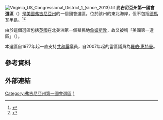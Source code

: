 {{noteTA
|G1=USStates
}}
[[File:Virginia_US_Congressional_District_1_(since_2013).tif|thumb]]
'''弗吉尼亞州第一國會選區'''（{{lang-en|Virginia's first congressional district}}）是[[美國|美國]][[弗吉尼亞州|弗吉尼亞州]]的一個國會選區，位於該州的東北海岸，但不包括[[德馬瓦半島|德馬瓦半島]]。<ref>{{cite web| title = Expressing Sorrow of the House at the Death of the Honorable Herbert H. Bateman, Member of Congress from the Commonwealth of Virginia| work = Congressional Record| publisher = Government Printing Office| date = September 12, 2000| url = http://thomas.loc.gov/cgi-bin/query/F?r106:2:./temp/~r106RIEL06:e0:| access-date = December 22, 2012}}{{Dead link|date=August 2021 |bot=InternetArchiveBot |fix-attempted=yes }}</ref><ref>{{cite web|url=https://www.census.gov/mycd/?st=51&cd=01|title=My Congressional District|first=Center for New Media & Promotion (CNMP), US Census|last=Bureau|website=www.census.gov|access-date=April 7, 2018|archive-date=2021-06-29|archive-url=https://web.archive.org/web/20210629111013/https://www.census.gov/mycd/?st=51&cd=01|dead-url=no}}</ref>

由於這個選區包括[[英國|英國]]在北美洲第一個殖民地[[詹姆斯鎮_(維吉尼亞州)|詹姆斯敦]]，故又被稱「美國第一選區」（{{lang|en|America's First District}}）。

本選區自1977年起一直支持[[共和黨_(美國)|共和黨]]議員，自2007年起的當區議員為[[羅伯·惠特曼|羅伯·惠特曼]]。

== 參考資料 ==
{{reflist}}
==外部連結==
{{國會維珍尼亞州選區}}
[[Category:弗吉尼亞州第一國會選區|Category:弗吉尼亞州第一國會選區]]
[[Category:國會維珍尼亞州選區|1]]